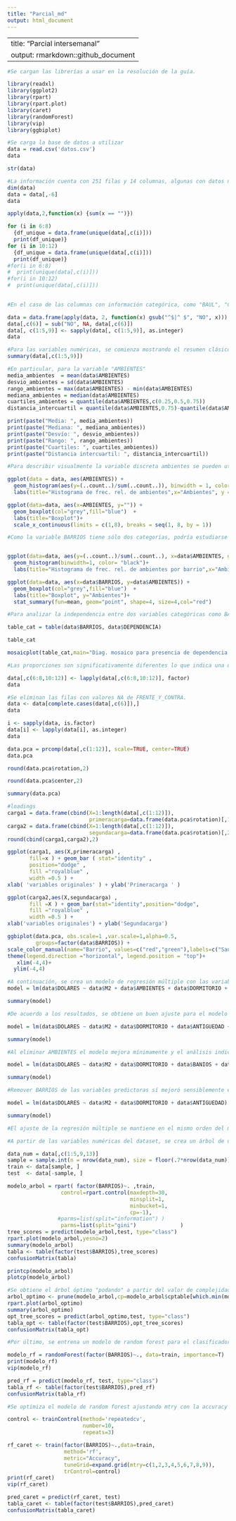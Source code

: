 ```yaml
---
title: "Parcial_md"
output: html_document
---
```

---
title: "Parcial intersemanal"
output: rmarkdown::github_document
---

```r
#Se cargan las librerías a usar en la resolución de la guía.

library(readxl)
library(ggplot2)
library(rpart)
library(rpart.plot)
library(caret)
library(randomForest)
library(vip)
library(ggbiplot)
```

```r
#Se carga la base de datos a utilizar
data = read.csv('datos.csv')
data
```
```r
str(data)
```


```r
#La información cuenta con 251 filas y 14 columnas, algunas con datos numéricos y otras con datos categóricos. En particular la columna "A_ESTRENAR" no tiene valores.
dim(data)
data = data[,-6]
data
```

```r
apply(data,2,function(x) {sum(x == "")})
```
```r
for (i in 6:8)
  {df_unique = data.frame(unique(data[,c(i)]))
  print(df_unique)}
for (i in 10:12)
  {df_unique = data.frame(unique(data[,c(i)]))
  print(df_unique)}
#for(i in 6:8)
#  print(unique(data[,c(i)]))
#for(i in 10:12)
#  print(unique(data[,c(i)]))
  
```


```r
#En el caso de las columnas con información categórica, como "BAUL", "COCHERA", "LAVADERO", "DEPENDENCIA", "TERRAZA", se introduce el texto "NO" para representar el caso en el que no se encuentra la característica en la vivienda. Dada la cantidad de filas vacías, se presupone que no son NA. Para "FRENTE_Y_CONTRA" se reemplazan los valores vacíos como "NA", ya que todas las opciones de ubicación están contempladas.

data = data.frame(apply(data, 2, function(x) gsub("^$|^ $", "NO", x)))
data[,c(6)] = sub("NO", NA, data[,c(6)])
data[, c(1:5,9)] <- sapply(data[, c(1:5,9)], as.integer)
data
```

```r
#Para las variables numéricas, se comienza mostrando el resumen clásico de parámetros descriptivos.
summary(data[,c(1:5,9)])
```
```r
#En particular, para la variable "AMBIENTES"
media_ambientes  = mean(data$AMBIENTES)
desvio_ambientes = sd(data$AMBIENTES)
rango_ambientes = max(data$AMBIENTES) - min(data$AMBIENTES)
mediana_ambientes = median(data$AMBIENTES)
cuartiles_ambientes = quantile(data$AMBIENTES,c(0.25,0.5,0.75))
distancia_intercuartil = quantile(data$AMBIENTES,0.75)-quantile(data$AMBIENTES,0.25)

print(paste("Media: ", media_ambientes))
print(paste("Mediana: ", mediana_ambientes))
print(paste("Desvío: ", desvio_ambientes))
print(paste("Rango: ", rango_ambientes))
print(paste("Cuartiles: ", cuartiles_ambientes))
print(paste("Distancia intercuartil: ", distancia_intercuartil))

```
```r
#Para describir visualmente la variable discreta ambientes se pueden utilizar dos gráficos: el histograma, para observar la frecuencia absoluta o relativa de cada rango de valores, y el boxplot, que muestra gráficamente la mediana, los cuartiles y también posibles outliers.

ggplot(data = data, aes(AMBIENTES)) +
  geom_histogram(aes(y=(..count..)/sum(..count..)), binwidth = 1, color="black", fill="blue") +
  labs(title="Histograma de frec. rel. de ambientes",x="Ambientes", y = "Frecuencia relativa")

ggplot(data=data, aes(x=AMBIENTES, y="")) + 
  geom_boxplot(col="grey",fill="blue")  + 
  labs(title="Boxplot")+
  scale_x_continuous(limits = c(1,8), breaks = seq(1, 8, by = 1))

```
```r
#Como la variable BARRIOS tiene sólo dos categorías, podría estudiarse si está asociada a AMBIENTE por medio de un boxplot o un histograma, observando cómo varía la distribución muestral de la variable numérica de acuerdo con el barrio correspondiente.


ggplot(data=data, aes(y=(..count..)/sum(..count..), x=data$AMBIENTES, group=data$BARRIOS, fill=data$BARRIOS)) +
  geom_histogram(binwidth=1, color= "black")+
  labs(title="Histograma de frec. rel. de ambientes por barrio",x="Ambientes", y = "Frecuencia relativa", fill="Barrio")

ggplot(data=data, aes(x=data$BARRIOS, y=data$AMBIENTES)) + 
  geom_boxplot(col="grey",fill="blue")  + 
  labs(title="Boxplot", y="Ambientes")+
  stat_summary(fun=mean, geom="point", shape=4, size=4,col="red")

```
```r
#Para analizar la independencia entre dos variables categóricas como BARRIOS y DEPENDENCIA se puede utilizar un gráfico de mosaico, que grafica las probabilidades condicionales. Es una representación gráfica de la tabla de contingencia.

table_cat = table(data$BARRIOS, data$DEPENDENCIA)

table_cat

mosaicplot(table_cat,main="Diag. mosaico para presencia de dependencia según barrio")

#Las proporciones son significativamente diferentes lo que indica una dependencia entre ambas variables. Es mucho menos probable que una vivienda tenga dependencia de servicio estando ubicada en San Nicolás que en Villa del Parque.

```
```r
data[,c(6:8,10:12)] <- lapply(data[,c(6:8,10:12)], factor)
data
```

```r
#Se eliminan las filas con valores NA de FRENTE_Y_CONTRA.
data <- data[complete.cases(data[,c(6)]),]
data
```
```r
i <- sapply(data, is.factor)
data[i] <- lapply(data[i], as.integer)
data
```
```r
data.pca = prcomp(data[,c(1:12)], scale=TRUE, center=TRUE)
data.pca
```
```r
round(data.pca$rotation,2)
```
```r
round(data.pca$center,2)
```


```r
summary(data.pca)
```
```r
#loadings
carga1 = data.frame(cbind(X=1:length(data[,c(1:12)]),
                          primeracarga=data.frame(data.pca$rotation)[,1]))
carga2 = data.frame(cbind(X=1:length(data[,c(1:12)]),
                          segundacarga=data.frame(data.pca$rotation)[,2]))
round(cbind(carga1,carga2),2)
```

```r
ggplot(carga1, aes(X,primeracarga) ,
       fill=x ) + geom_bar ( stat="identity" ,
       position="dodge" ,
       fill ="royalblue" ,
       width =0.5 ) +
xlab( 'variables originales' ) + ylab('Primeracarga ' )

ggplot(carga2,aes(X,segundacarga) ,
       fill =X ) + geom_bar(stat="identity",position="dodge",
       fill ="royalblue" ,
       width =0.5 ) +
xlab('variables originales') + ylab('Segundacarga')
```

```r
ggbiplot(data.pca, obs.scale=1 ,var.scale=1,alpha=0.5,
         groups=factor(data$BARRIOS)) +
scale_color_manual(name="Barrio", values=c("red","green"),labels=c("San Nicolás","Villa del Parque")) +  
theme(legend.direction ="horizontal", legend.position = "top")+
   xlim(-4,4)+
  ylim(-4,4)
```
```r
#A continuación, se crea un modelo de regresión múltiple con las variables numéricas y BARRIOS como predictoras para el precio del inmueble.
model = lm(data$DOLARES ~ data$M2 + data$AMBIENTES + data$DORMITORIO + data$ANTIGUEDAD + data$BANIOS + factor(data$BARRIOS))

summary(model)
```
```r
#De acuerdo a los resultados, se obtiene un buen ajuste para el modelo (de acuerdo con los valores de R2, F y p-value para la regresión), pero se identifican también variables que no son significativas: AMBIENTES, BARRIOS, DORMITORIO y BANIOS. En principio, se elimina la menos significativa para observar los cambios.

model = lm(data$DOLARES ~ data$M2 + data$DORMITORIO + data$ANTIGUEDAD + data$BANIOS + factor(data$BARRIOS))

summary(model)
```
```r
#Al eliminar AMBIENTES el modelo mejora mínimamente y el análisis indica que BANIOS y BARRIOS siguen sin ser significativas. Si se elimina la variable categórica barrio:

model = lm(data$DOLARES ~ data$M2 + data$DORMITORIO + data$BANIOS + data$ANTIGUEDAD)

summary(model)
```
```r
#Remover BARRIOS de las variables predictoras sí mejoró sensiblemente el ajuste, tal como se ve en el valor de R2 ajustado. Si se elimina también BANIOS que sigue sin ser significativa:

model = lm(data$DOLARES ~ data$M2 + data$DORMITORIO + data$ANTIGUEDAD)

summary(model)

#El ajuste de la regresión múltiple se mantiene en el mismo orden del modelo anterior, pero utilizando sólo tres variables predictoras para el precio de la vivienda: M2, DORMITORIO y ANTIGUEDAD.
```
```r
#A partir de las variables numéricas del dataset, se crea un árbol de decisión para clasificar un inmueble según BARRIOS.

data_num = data[,c(1:5,9,13)]
sample = sample.int(n = nrow(data_num), size = floor(.7*nrow(data_num)), replace = F)
train <- data[sample, ]
test  <- data[-sample, ]

modelo_arbol = rpart( factor(BARRIOS)~. ,train,
                 control=rpart.control(maxdepth=30,
                                       minsplit=1,
                                       minbucket=1,
                                       cp=-1),
                #parms=list(split="information") )
                 parms=list(split="gini")              )
tree_scores = predict(modelo_arbol,test, type="class")
rpart.plot(modelo_arbol,yesno=2)
summary(modelo_arbol)
tabla <- table(factor(test$BARRIOS),tree_scores)
confusionMatrix(tabla)
```

```r
printcp(modelo_arbol)
plotcp(modelo_arbol)
```

```r
#Se obtiene el árbol óptimo "podando" a partir del valor de complejidad que da el menor error de clasificación.
arbol_optimo <- prune(modelo_arbol,cp=modelo_arbol$cptable[which.min(modelo_arbol$cptable[,4]),1])
rpart.plot(arbol_optimo)
summary(arbol_optimo)
opt_tree_scores = predict(arbol_optimo,test, type="class")
tabla_opt <- table(factor(test$BARRIOS),opt_tree_scores)
confusionMatrix(tabla_opt)
```
```r
#Por último, se entrena un modelo de random forest para el clasificador.

modelo_rf = randomForest(factor(BARRIOS)~., data=train, importance=T)
print(modelo_rf)
vip(modelo_rf)
```
```r
pred_rf = predict(modelo_rf, test, type="class")
tabla_rf <- table(factor(test$BARRIOS),pred_rf)
confusionMatrix(tabla_rf)
```
```r
#Se optimiza el modelo de random forest ajustando mtry con la accuracy como métrica.

control <- trainControl(method='repeatedcv', 
                        number=10, 
                        repeats=3)

rf_caret <- train(factor(BARRIOS)~.,data=train,
                  method='rf',
                  metric="Accuracy",
                  tuneGrid=expand.grid(mtry=c(1,2,3,4,5,6,7,8,9)),
                  trControl=control)
print(rf_caret)
vip(rf_caret)
```
```r
pred_caret = predict(rf_caret, test)
tabla_caret <- table(factor(test$BARRIOS),pred_caret)
confusionMatrix(tabla_caret)
```

